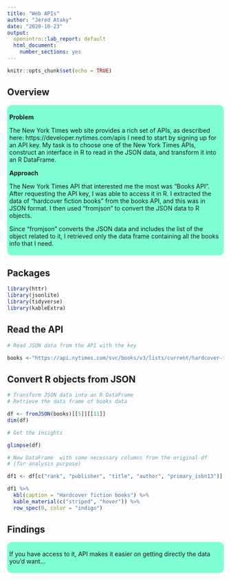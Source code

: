 ```yaml
---
title: "Web APIs"
author: "Jered Ataky"
date: "2020-10-23"
output: 
  openintro::lab_report: default
  html_document:
    number_sections: yes
---
```


```r
knitr::opts_chunk$set(echo = TRUE)
```

## Overview

<style>
div.aquamarine { background-color:#7fffd4; border-radius: 10px; padding: 5px;}
</style>
<div class = "aquamarine">

**Problem**

The New York Times web site provides a rich set of APIs, as described here: https://developer.nytimes.com/apis
I need to start by signing up for an API key.
My task is to choose one of the New York Times APIs, construct an interface in R to read in the JSON data, and
transform it into an R DataFrame.

**Approach**

The New York Times API that interested me the most was "Books API".
After requesting the API key, I was able to access it in R. 
I extracted the data of "hardcover fiction books" from the books API, and this was in JSON format. 
I then used "fromjson" to convert the JSON data to R objects.

Since "fromjson" converts the JSON data and includes the list of the object related to it,
I retrieved only the data frame containing all the books info that I need.

</div> \hfill\break

## Packages

```r

library(httr)
library(jsonlite)
library(tidyverse)
library(kableExtra)

```


## Read the API

```r
# Read JSON data from the API with the key

books <-"https://api.nytimes.com/svc/books/v3/lists/current/hardcover-fiction.json?api-key=s6WdQYAxrWRmhzTGoytPJplwgWujefbc"

```

## Convert R objects from JSON

```r

# Transform JSON data into an R DataFrame
# Retrieve the data frame of books data

df <- fromJSON(books)[[5]][[11]]
dim(df)
```

```r

# Get the insights

glimpse(df)
```



```r

# New DataFrame  with some necessary columns from the original df
# (for analysis purpose)

df1 <- df[c("rank", "publisher", "title", "author", "primary_isbn13")]

df1 %>%
  kbl(caption = "Hardcover fiction books") %>%
  kable_material(c("striped", "hover")) %>%
  row_spec(0, color = "indigo")

```


## Findings


<style>
div.aquamarine { background-color:#7fffd4; border-radius: 10px; padding: 5px;}
</style>
<div class = "aquamarine">



If you have access to it, API makes it easier on getting directly the data you'd want...

</div> \hfill\break





